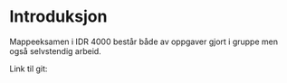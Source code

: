 # Introduksjon  {.unnumbered}


Mappeeksamen i IDR 4000 består både av oppgaver gjort i gruppe men også selvstendig arbeid. 

Link til git: 